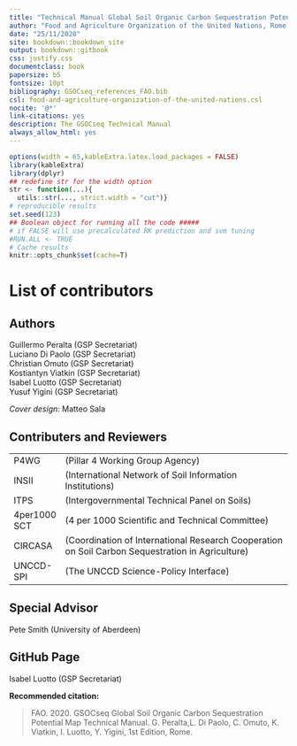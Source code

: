 ```yaml
--- 
title: "Technical Manual Global Soil Organic Carbon Sequestration Potential Map GSOCseq"
author: "Food and Agriculture Organization of the United Nations, Rome, 2020"
date: "25/11/2020"
site: bookdown::bookdown_site
output: bookdown::gitbook
css: justify.css
documentclass: book
papersize: b5
fontsize: 10pt
bibliography: GSOCseq_references_FAO.bib
csl: food-and-agriculture-organization-of-the-united-nations.csl
nocite: '@*'
link-citations: yes
description: The GSOCseq Technical Manual
always_allow_html: yes
---
```




```r
options(width = 65,kableExtra.latex.load_packages = FALSE)
library(kableExtra)
library(dplyr)
## redefine str for the width option
str <- function(...){
  utils::str(..., strict.width = "cut")}
# reproducible results
set.seed(123)
## Boolean object for running all the code #####
# if FALSE will use precalculated RK prediction and svm tuning
#RUN.ALL <- TRUE
# Cache results
knitr::opts_chunk$set(cache=T)
```

\frontmatter
\addtocontents{toc}{\protect\hypersetup{hidelinks}}   
\addtocontents{lot}{\protect\hypersetup{hidelinks}}
\addtocontents{lof}{\protect\hypersetup{hidelinks}}
\mainmatter



# List of contributors{-}

## Authors{-}


Guillermo Peralta (GSP Secretariat)  
Luciano Di Paolo (GSP Secretariat)  
Christian Omuto (GSP Secretariat)  
Kostiantyn Viatkin (GSP Secretariat)  
Isabel Luotto (GSP Secretariat)  
Yusuf Yigini (GSP Secretariat)  


*Cover design:* Matteo Sala


## Contributers and Reviewers{-}

|               |                                      |
|-----|--------------------------------------|
| P4WG | (Pillar 4 Working Group Agency) |
| INSII | (International Network of Soil Information Institutions) |
| ITPS | (Intergovernmental Technical Panel on Soils) |
| 4per1000 SCT| (4 per 1000 Scientific and Technical Committee) |
| CIRCASA | (Coordination of International Research Cooperation on Soil Carbon Sequestration in Agriculture) |
| UNCCD-SPI | (The UNCCD Science-Policy Interface) |  
  
  
## Special Advisor {-}
Pete Smith (University of Aberdeen)

## GitHub Page {-}
Isabel Luotto (GSP Secretariat) 
  
\vfill






 



**Recommended citation:**

> FAO. 2020. GSOCseq Global Soil Organic Carbon Sequestration Potential Map
Technical Manual. G. Peralta,L. Di Paolo, C. Omuto, K. Viatkin, I. Luotto, Y. Yigini, 1st Edition, Rome. 
